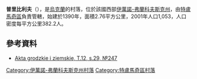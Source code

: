 {{coord|48|46|18|N|24|59|50|E|scale:30000|display=title}}

'''普里比利夫'''（{{lang-uk|Прибилів}}），是[[烏克蘭|烏克蘭]]的村落，位於該國西部[[伊萬諾-弗蘭科夫斯克州|伊萬諾-弗蘭科夫斯克州]]，由[[特盧馬奇區|特盧馬奇區]]負責管轄，始建於1390年，面積2.76平方公里，2001年人口1,053，人口密度每平方公里382.2人。

==參考資料==
*[http://polona.pl/item/665606/24/ Akta grodzkie i ziemskie, T.12, s.29, №247] {{Wayback|url=http://polona.pl/item/665606/24/ |date=20151222143909 }}

{{DEFAULTSORT:Прибилів}}
[[Category:伊萬諾-弗蘭科夫斯克州村落|Category:伊萬諾-弗蘭科夫斯克州村落]]
[[Category:特盧馬奇區村落|Category:特盧馬奇區村落]]


{{IvanoFrankivsk-geo-stub}}